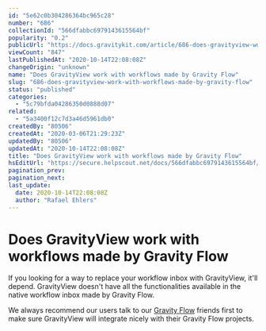 ```yaml
---
id: "5e62c0b304286364bc965c28"
number: "686"
collectionId: "566dfabbc6979143615564bf"
popularity: "0.2"
publicUrl: "https://docs.gravitykit.com/article/686-does-gravityview-work-with-workflows-made-by-gravity-flow"
viewCount: "847"
lastPublishedAt: "2020-10-14T22:08:08Z"
changeOrigin: "unknown"
name: "Does GravityView work with workflows made by Gravity Flow"
slug: "686-does-gravityview-work-with-workflows-made-by-gravity-flow"
status: "published"
categories: 
  - "5c79bfda04286350d0888d07"
related: 
  - "5a3400f12c7d3a46d5961db0"
createdBy: "80506"
createdAt: "2020-03-06T21:29:23Z"
updatedBy: "80506"
updatedAt: "2020-10-14T22:08:08Z"
title: "Does GravityView work with workflows made by Gravity Flow"
hsEditUrl: "https://secure.helpscout.net/docs/566dfabbc6979143615564bf/article/5e62c0b304286364bc965c28"
pagination_prev: 
pagination_next: 
last_update:
  date: 2020-10-14T22:08:08Z
  author: "Rafael Ehlers"
---
```


# Does GravityView work with workflows made by Gravity Flow

If you looking for a way to replace your workflow inbox with GravityView, it'll depend. GravityView doesn't have all the functionalities available in the native workflow inbox made by Gravity Flow.

We always recommend our users talk to our [Gravity Flow](https://gravityflow.io/) friends first to make sure GravityView will integrate nicely with their Gravity Flow projects.